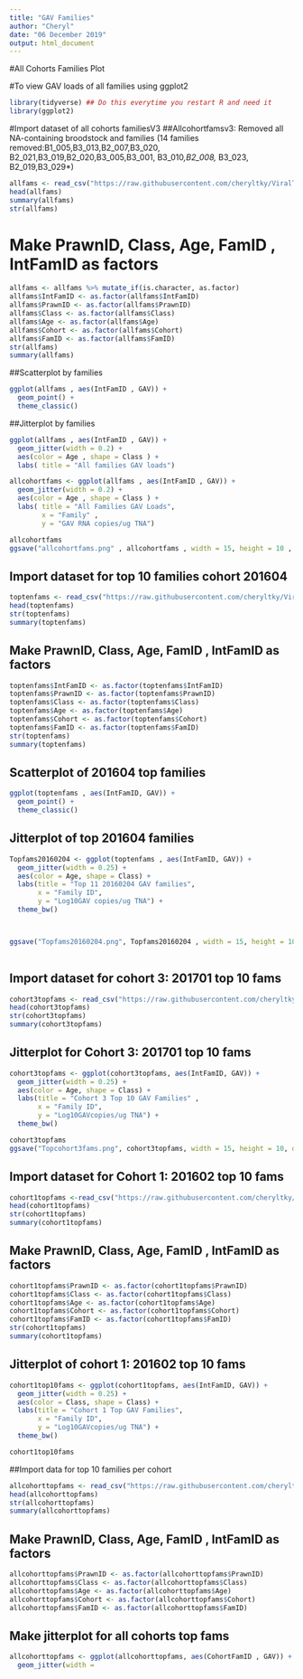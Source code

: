 ```yaml
---
title: "GAV Families"
author: "Cheryl"
date: "06 December 2019"
output: html_document
---
```


#All Cohorts Families Plot

#To view GAV loads of all families using ggplot2
```r
library(tidyverse) ## Do this everytime you restart R and need it
library(ggplot2)
```

#Import dataset of all cohorts familiesV3
##Allcohortfamsv3: Removed all NA-containing broodstock and families (14 families removed:B1_005,B3_013,B2_007,B3_020, B2_021,B3_019,B2_020,B3_005,B3_001, B3_010*,B2_008,* B3_023, B2_019,B3_029*)

```r
allfams <- read_csv("https://raw.githubusercontent.com/cheryltky/ViralTransmission/master/Working%20Files/allcohortfamsv2.csv")
head(allfams)
summary(allfams)
str(allfams)
```

# Make PrawnID, Class, Age, FamID , IntFamID as factors

```r
allfams <- allfams %>% mutate_if(is.character, as.factor)
allfams$IntFamID <- as.factor(allfams$IntFamID)
allfams$PrawnID <- as.factor(allfams$PrawnID)
allfams$Class <- as.factor(allfams$Class)
allfams$Age <- as.factor(allfams$Age)
allfams$Cohort <- as.factor(allfams$Cohort)
allfams$FamID <- as.factor(allfams$FamID)
str(allfams)
summary(allfams)
```

##Scatterplot by families

```r
ggplot(allfams , aes(IntFamID , GAV)) +
  geom_point() +
  theme_classic()
```

##Jitterplot by families
```r
ggplot(allfams , aes(IntFamID , GAV)) +
  geom_jitter(width = 0.2) +
  aes(color = Age , shape = Class ) +
  labs( title = "All families GAV loads")

allcohortfams <- ggplot(allfams , aes(IntFamID , GAV)) +
  geom_jitter(width = 0.2) +
  aes(color = Age , shape = Class ) +
  labs( title = "All Families GAV Loads",
        x = "Family" , 
        y = "GAV RNA copies/ug TNA")

allcohortfams
ggsave("allcohortfams.png" , allcohortfams , width = 15, height = 10 , dpi = 300)
```


## Import dataset for top 10 families cohort 201604

```r
toptenfams <- read_csv("https://raw.githubusercontent.com/cheryltky/ViralTransmission/master/Working%20Files/20160204topfams.csv")
head(toptenfams)
str(toptenfams)
summary(toptenfams)
```

## Make PrawnID, Class, Age, FamID , IntFamID as factors
```r
toptenfams$IntFamID <- as.factor(toptenfams$IntFamID)
toptenfams$PrawnID <- as.factor(toptenfams$PrawnID)
toptenfams$Class <- as.factor(toptenfams$Class)
toptenfams$Age <- as.factor(toptenfams$Age)
toptenfams$Cohort <- as.factor(toptenfams$Cohort)
toptenfams$FamID <- as.factor(toptenfams$FamID)
str(toptenfams)
summary(toptenfams)
```

## Scatterplot of 201604 top families
```r
ggplot(toptenfams , aes(IntFamID, GAV)) +
  geom_point() + 
  theme_classic()
```

## Jitterplot of top 201604 families
```r
Topfams20160204 <- ggplot(toptenfams , aes(IntFamID, GAV)) +
  geom_jitter(width = 0.25) +
  aes(color = Age, shape = Class) +
  labs(title = "Top 11 20160204 GAV families",
       x = "Family ID",
       y = "Log10GAV copies/ug TNA") +
  theme_bw()



ggsave("Topfams20160204.png", Topfams20160204 , width = 15, height = 10, dpi = 300)
  
```

## Import dataset for cohort 3: 201701 top 10 fams
```r
cohort3topfams <- read_csv("https://raw.githubusercontent.com/cheryltky/ViralTransmission/master/Working%20Files/201701top10fams.csv")
head(cohort3topfams)
str(cohort3topfams)
summary(cohort3topfams)
```

## Jitterplot for Cohort 3: 201701 top 10 fams
```r
cohort3topfams <- ggplot(cohort3topfams, aes(IntFamID, GAV)) +
  geom_jitter(width = 0.25) +
  aes(color = Age, shape = Class) +
  labs(title = "Cohort 3 Top 10 GAV Families" ,
       x = "Family ID",
       y = "Log10GAVcopies/ug TNA") +
  theme_bw()

cohort3topfams
ggsave("Topcohort3fams.png", cohort3topfams, width = 15, height = 10, dpi = 300)
```

## Import dataset for Cohort 1: 201602 top 10 fams
```r
cohort1topfams <-read_csv("https://raw.githubusercontent.com/cheryltky/ViralTransmission/master/Working%20Files/201602topfams.csv")
head(cohort1topfams)
str(cohort1topfams)
summary(cohort1topfams)
```

## Make PrawnID, Class, Age, FamID , IntFamID as factors
```r
cohort1topfams$PrawnID <- as.factor(cohort1topfams$PrawnID)
cohort1topfams$Class <- as.factor(cohort1topfams$Class)
cohort1topfams$Age <- as.factor(cohort1topfams$Age)
cohort1topfams$Cohort <- as.factor(cohort1topfams$Cohort)
cohort1topfams$FamID <- as.factor(cohort1topfams$FamID)
str(cohort1topfams)
summary(cohort1topfams)
```

## Jitterplot of cohort 1: 201602 top 10 fams
```r
cohort1top10fams <- ggplot(cohort1topfams, aes(IntFamID, GAV)) +
  geom_jitter(width = 0.25) +
  aes(color = Class, shape = Class) +
  labs(title = "Cohort 1 Top GAV Families",
       x = "Family ID",
       y = "Log10GAVcopies/ug TNA") +
  theme_bw()

cohort1top10fams
```

##Import data for top 10 families per cohort 
```r
allcohorttopfams <- read_csv("https://raw.githubusercontent.com/cheryltky/ViralTransmission/master/Working%20Files/allcohortstop30fams.csv")
head(allcohorttopfams)
str(allcohorttopfams)
summary(allcohorttopfams)
```

## Make PrawnID, Class, Age, FamID , IntFamID as factors
```r
allcohorttopfams$PrawnID <- as.factor(allcohorttopfams$PrawnID)
allcohorttopfams$Class <- as.factor(allcohorttopfams$Class)
allcohorttopfams$Age <- as.factor(allcohorttopfams$Age)
allcohorttopfams$Cohort <- as.factor(allcohorttopfams$Cohort)
allcohorttopfams$FamID <- as.factor(allcohorttopfams$FamID)
```

## Make jitterplot for all cohorts top fams
```r
allcohorttopfams <- ggplot(allcohorttopfams, aes(CohortFamID , GAV)) +
  geom_jitter(width = 
```

